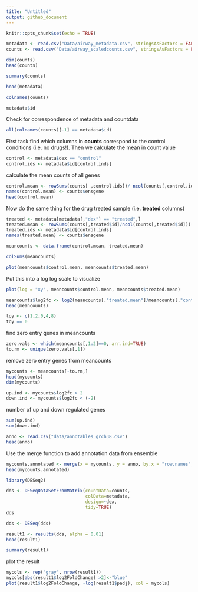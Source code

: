 ```yaml
---
title: "Untitled"
output: github_document
---
```


```r
knitr::opts_chunk$set(echo = TRUE)
```

```r
metadata <- read.csv("Data/airway_metadata.csv", stringsAsFactors = FALSE)
counts <- read.csv("Data/airway_scaledcounts.csv", stringsAsFactors = FALSE)
```

```r
dim(counts)
head(counts)
```

```r
summary(counts)
```


```r
head(metadata)
```

```r
colnames(counts)
```

```r
metadata$id
```
Check for correspondence of metadata and countdata
```r
all(colnames(counts)[-1] == metadata$id)
```

First task find which columns in **counts** correspond to the control conditions (i.e. no drugs!). Then we calculate the mean in count value

```r
control <- metadata$dex == "control"
control.ids <- metadata$id[control.inds]
```

calculate the mean counts of all genes
```r
control.mean <- rowSums(counts[ ,control.ids])/ ncol(counts[,control.ids])
names(control.mean) <- counts$ensgene
head(control.mean)
```

Now do the same thing for the drug treated sample (i.e. **treated** columns)
```r
treated <- metadata[metadata[,"dex"] == "treated",]
treated.mean <- rowSums(counts[,treated$id]/ncol(counts[,treated$id]))
treated.ids <- metadata$id[control.inds]
names(treated.mean) <- counts$ensgene
```


```r
meancounts <- data.frame(control.mean, treated.mean)
```

```r
colSums(meancounts)
```

```r
plot(meancounts$control.mean, meancounts$treated.mean)
```

Put this into a log log scale to visualize
```r
plot(log = "xy", meancounts$control.mean, meancounts$treated.mean)
```


```r
meancounts$log2fc <- log2(meancounts[,"treated.mean"]/meancounts[,"control.mean"])
head(meancounts) 
```

```r
toy <- c(1,2,0,4,8)
toy == 0
```

find zero entry genes in meancounts
```r
zero.vals <- which(meancounts[,1:2]==0, arr.ind=TRUE)
to.rm <- unique(zero.vals[,1])
```


remove zero entry genes from meancounts
```r
mycounts <- meancounts[-to.rm,]
head(mycounts)
dim(mycounts)
```

```r
up.ind <- mycounts$log2fc > 2
down.ind <- mycounts$log2fc < (-2)
```


number of up and down regulated genes
```r
sum(up.ind)
sum(down.ind)
```

```r
anno <- read.csv("data/annotables_grch38.csv")
head(anno)
```

Use the merge function to add annotation data from ensemble
```r
mycounts.annotated <- merge(x = mycounts, y = anno, by.x = "row.names", by.y = "ensgene")
head(mycounts.annotated)
```

```r
library(DESeq2)
```

```r
dds <- DESeqDataSetFromMatrix(countData=counts, 
                              colData=metadata, 
                              design=~dex, 
                              tidy=TRUE)
dds

```


```r
dds <- DESeq(dds)
```


```r
result1 <- results(dds, alpha = 0.01)
head(result1)
```


```r
summary(result1)
```

plot the result

```r
mycols <- rep("gray", nrow(result1))
mycols[abs(result1$log2FoldChange) >2]<-"blue" 
plot(result1$log2FoldChange, -log(result1$padj), col = mycols) 
```



```r

```


